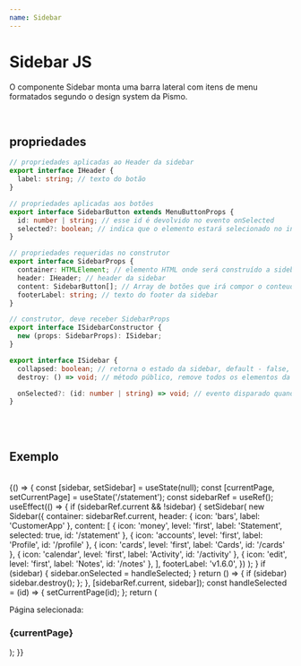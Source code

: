 ```yaml
---
name: Sidebar
---
```



# Sidebar JS

O componente Sidebar monta uma barra lateral com itens de menu formatados segundo o design system da Pismo.

<br />

## propriedades

```typescript
// propriedades aplicadas ao Header da sidebar
export interface IHeader {
  label: string; // texto do botão
}

// propriedades aplicadas aos botões
export interface SidebarButton extends MenuButtonProps {
  id: number | string; // esse id é devolvido no evento onSelected
  selected?: boolean; // indica que o elemento estará selecionado no inicio
}

// propriedades requeridas no construtor
export interface SidebarProps {
  container: HTMLElement; // elemento HTML onde será construído a sidebar
  header: IHeader; // header da sidebar
  content: SidebarButton[]; // Array de botões que irá compor o conteudo da sidebar
  footerLabel: string; // texto do footer da sidebar
}

// construtor, deve receber SidebarProps
export interface ISidebarConstructor {
  new (props: SidebarProps): ISidebar;
}

export interface ISidebar {
  collapsed: boolean; // retorna o estado da sidebar, default - false, se passar o valor true a sidebar se contrai
  destroy: () => void; // método público, remove todos os elementos da página

  onSelected?: (id: number | string) => void; // evento disparado quando um botão é selecionado, envia o id do elemento como argumento
}
```

<br />
<br />

## Exemplo

<br />

<Playground>
  {() => {
    const [sidebar, setSidebar] = useState(null);
    const [currentPage, setCurrentPage] = useState('/statement');
    const sidebarRef = useRef();
    useEffect(() => {
      if (sidebarRef.current && !sidebar) {
        setSidebar(
          new Sidebar({
            container: sidebarRef.current,
            header: { icon: 'bars', label: 'CustomerApp' },
            content: [
              { icon: 'money', level: 'first', label: 'Statement', selected: true, id: '/statement' },
              { icon: 'accounts', level: 'first', label: 'Profile', id: '/profile' },
              { icon: 'cards', level: 'first', label: 'Cards', id: '/cards' },
              { icon: 'calendar', level: 'first', label: 'Activity', id: '/activity' },
              { icon: 'edit', level: 'first', label: 'Notes', id: '/notes' },
            ],
            footerLabel: 'v1.6.0',
          })
        );
      }
      if (sidebar) {
        sidebar.onSelected = handleSelected;
      }
      return () => {
        if (sidebar) sidebar.destroy();
      };
    }, [sidebarRef.current, sidebar]);
    const handleSelected = (id) => {
      setCurrentPage(id);
    };
    return (
      <div className="tw-flex tw-h-screen">
        <div ref={sidebarRef} data-open={false}></div>
        <div className="tw-flex tw-flex-col tw-p-6">
          <p className="tw-body3">Página selecionada:</p>
          <h3 className="tw-h4 tw-mt-6">{currentPage}</h3>
        </div>
      </div>
    );
  }}
</Playground>
